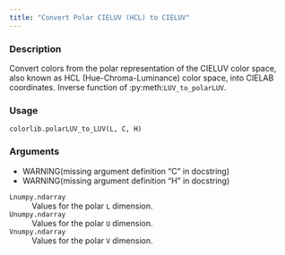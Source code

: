 ```yaml
---
title: "Convert Polar CIELUV (HCL) to CIELUV"
---
```


### Description

Convert colors from the polar representation of the CIELUV color space,
also known as HCL (Hue-Chroma-Luminance) color space, into CIELAB
coordinates. Inverse function of :py:meth:`LUV_to_polarLUV`.

### Usage

<pre><code class='language-python'>colorlib.polarLUV_to_LUV(L, C, H)</code></pre>

### Arguments

<ul><li>WARNING(missing argument definition "C" in docstring)</li><li>WARNING(missing argument definition "H" in docstring)</li></ul><dl class="pyp-list param-list">
  <dt style = "white-space: nowrap; font-family: monospace; vertical-align: top">
   <code id="colorspace.colorlib.colorlib.polarLUV_to_LUV:L">L</code><code class="argument-class">numpy.ndarray</code>
  </dt>
 <dd>Values for the polar `L` dimension.</dd>
  <dt style = "white-space: nowrap; font-family: monospace; vertical-align: top">
   <code id="colorspace.colorlib.colorlib.polarLUV_to_LUV:U">U</code><code class="argument-class">numpy.ndarray</code>
  </dt>
 <dd>Values for the polar `U` dimension.</dd>
  <dt style = "white-space: nowrap; font-family: monospace; vertical-align: top">
   <code id="colorspace.colorlib.colorlib.polarLUV_to_LUV:V">V</code><code class="argument-class">numpy.ndarray</code>
  </dt>
 <dd>Values for the polar `V` dimension.</dd>
</dl>
